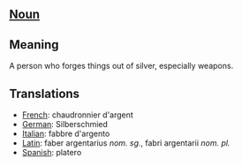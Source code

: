 == [[Noun]] ==

== Meaning ==

A person who forges things out of silver, especially weapons.

== Translations ==

*[[French]]: chaudronnier d'argent
*[[German]]: Silberschmied
*[[Italian]]: fabbre d'argento
*[[Latin]]: faber argentarius ''nom. sg.'', fabri argentarii ''nom. pl.''
*[[Spanish]]: platero